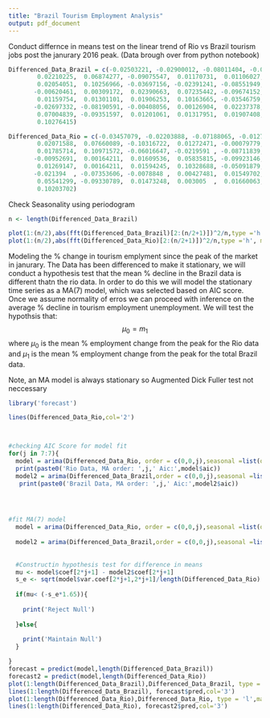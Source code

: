 ---
title: "Brazil Tourism Employment Analysis"
output: pdf_document
---



Conduct differnce in means test on the linear trend of Rio vs Brazil tourism jobs post the janurary 2016 peak. (Data brough over from python notebook)

```{r}


Differenced_Data_Brazil = c(-0.02503221, -0.02900012, -0.08011404, -0.01252862,  0.00611218,
        0.02210225,  0.06874277, -0.09075547,  0.01170731,  0.01106027,
        0.02054051,  0.10256966, -0.03697156, -0.02391241, -0.08551949,
       -0.00620461,  0.00309172,  0.02390663,  0.07235442, -0.09674152,
        0.01159754,  0.01301101,  0.01906253,  0.10163665, -0.03546759,
       -0.02697332, -0.08190591, -0.00408056,  0.00126904,  0.02237378,
        0.07004839, -0.09351597,  0.01201061,  0.01317951,  0.01907408,
        0.10276415)

Differenced_Data_Rio = c(-0.03457079, -0.02203888, -0.07188065, -0.0127779 ,  0.01459286,
        0.02071588,  0.07660089, -0.10316722,  0.01272471, -0.00079779,
        0.01785714,  0.10971572, -0.06016647, -0.0219591 , -0.08711839,
       -0.00952691,  0.00164211,  0.01609536,  0.05835815, -0.09923146,
        0.01269147,  0.00164211,  0.01594245,  0.10328688, -0.05091879,
       -0.021394  , -0.07353606, -0.0078848 ,  0.00427481,  0.01549702,
        0.05541299, -0.09330789,  0.01473248,  0.003005  ,  0.01660063,
        0.10203702)


```

Check Seasonality using periodogram
```{r}
n <- length(Differenced_Data_Brazil)

plot(1:(n/2),abs(fft(Differenced_Data_Brazil)[2:(n/2+1)])^2/n,type ='h', main ='Spectral Estimate',ylab= 'Frequency' )
plot(1:(n/2),abs(fft(Differenced_Data_Rio)[2:(n/2+1)])^2/n,type ='h', main ='Spectral Estimate',ylab= 'Frequency' )

```


Modeling the % change in tourism emplyment since the peak of the market in janurary.  The Data has been differenced to make it stationary, we will conduct a hypothesis test that the mean % decline in the Brazil data is different thatn the rio data.  In order to do this we will model the stationary time series as a MA(7) model, which was selected based on AIC score. Once we assume normality of erros we can proceed with inference on the average % decline in tourism employment unemployment. We will test the hypothsis that:
$$\mu_0 = m_1 $$ where $\mu_0$ is the mean % employment change from the peak for the Rio data and $\mu_1$ is the mean % employment change from the peak for the total Brazil data.

Note, an MA model is always stationary so Augmented Dick Fuller test not neccessary

```{r}

library('forecast')

lines(Differenced_Data_Rio,col='2')



#checking AIC Score for model fit
for(j in 7:7){
  model = arima(Differenced_Data_Rio, order = c(0,0,j),seasonal =list(order = c(0,0,j), period = 12))
  print(paste0('Rio Data, MA order: ',j,' Aic:',model$aic))
  model2 = arima(Differenced_Data_Brazil,order = c(0,0,j),seasonal =list(order = c(0,0,j), period = 12))
   print(paste0('Brazil Data, MA order: ',j,' Aic:',model2$aic))
  



#fit MA(7) model
  model = arima(Differenced_Data_Rio, order = c(0,0,j),seasonal =list(order = c(0,0,j), period = 12))
  
  model2 = arima(Differenced_Data_Brazil,order = c(0,0,j),seasonal =list(order = c(0,0,j), period = 12))
  
  
  #Constructin hypothesis test for difference in means
  mu <- model$coef[2*j+1] - model2$coef[2*j+1]
  s_e <- sqrt(model$var.coef[2*j+1,2*j+1]/length(Differenced_Data_Rio) + model2$var.coef[2*j+1,2*j+1]/length(Differenced_Data_Brazil))
  
  if(mu< (-s_e*1.65)){
    
    print('Reject Null')
    
  }else{
    
    print('Maintain Null')
  }

}
forecast = predict(model,length(Differenced_Data_Brazil))
forecast2 = predict(model,length(Differenced_Data_Rio))
plot(1:length(Differenced_Data_Brazil),Differenced_Data_Brazil, type = 'l',main='Brazil tourism % employment Change from peak + MA(7) fit')
lines(1:length(Differenced_Data_Brazil), forecast$pred,col='3')
plot(1:length(Differenced_Data_Rio),Differenced_Data_Rio, type = 'l',main='Rio tourism % employment Change from peak + MA(7) fit')
lines(1:length(Differenced_Data_Rio), forecast2$pred,col='3')

```
